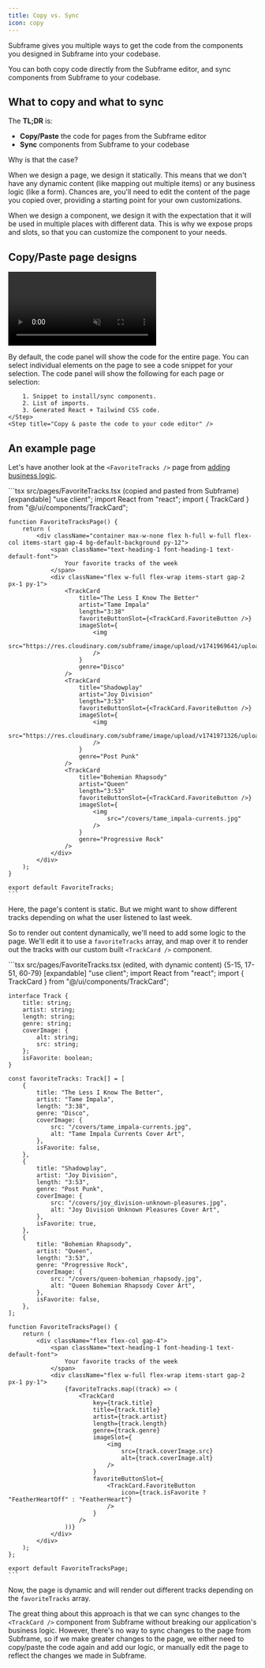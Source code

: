 ```yaml
---
title: Copy vs. Sync
icon: copy
---
```


Subframe gives you multiple ways to get the code from the components you designed in Subframe into your codebase.

You can both copy code directly from the Subframe editor, and sync components from Subframe to your codebase.



## What to copy and what to sync
The **TL;DR** is: 

* **Copy/Paste** the code for pages from the Subframe editor
* **Sync** components from Subframe to your codebase

Why is that the case? 

When we design a page, we design it statically. This means that we don't have any dynamic content (like mapping out multiple items) or any business logic (like a form).
Chances are, you'll need to edit the content of the page you copied over, providing a starting point for your own customizations.

When we design a component, we design it with the expectation that it will be used in multiple places with different data. This is why we expose props and slots, so that you can customize the component to your needs. 


## Copy/Paste page designs

<video
    autoPlay
    muted
    loop
    playsInline
    controls
    className="w-full"
    src="/images/developing-with-subframe/best-practices/copy-vs-sync/copy-and-paste.webm"
/>

<Steps>
    <Step title="Open the page editor" />
    <Step title="Select Code in the top-right of the nav to open the code panel" />
    <Step title="Select what content to copy">
        By default, the code panel will show the code for the entire page. You can select individual elements on the page to see a code snippet for your selection.
    </Step>
    <Step title="Select the code you want to copy">
        The code panel will show the following for each page or selection:
        
        1. Snippet to install/sync components.
        2. List of imports.
        3. Generated React + Tailwind CSS code.
    </Step>
    <Step title="Copy & paste the code to your code editor" />
</Steps>

## An example page

Let's have another look at the `<FavoriteTracks />` page from [adding business logic](/developing-with-subframe/basics/adding-business-logic#example-2-a-complex-custom-component).

<CodeGroup>
    ```tsx src/pages/FavoriteTracks.tsx (copied and pasted from Subframe) [expandable]
    "use client";
    import React from "react";
    import { TrackCard } from "@/ui/components/TrackCard";

    function FavoriteTracksPage() {
        return (
            <div className="container max-w-none flex h-full w-full flex-col items-start gap-4 bg-default-background py-12">
                <span className="text-heading-1 font-heading-1 text-default-font">
                    Your favorite tracks of the week
                </span>
                <div className="flex w-full flex-wrap items-start gap-2 px-1 py-1">
                    <TrackCard
                        title="The Less I Know The Better"
                        artist="Tame Impala"
                        length="3:38"
                        favoriteButtonSlot={<TrackCard.FavoriteButton />}
                        imageSlot={
                            <img
                                src="https://res.cloudinary.com/subframe/image/upload/v1741969641/uploads/925/oefuaafkotek1wqlmpyz.jpg"
                            />
                        }
                        genre="Disco"
                    />
                    <TrackCard
                        title="Shadowplay"
                        artist="Joy Division"
                        length="3:53"
                        favoriteButtonSlot={<TrackCard.FavoriteButton />}
                        imageSlot={
                            <img
                                src="https://res.cloudinary.com/subframe/image/upload/v1741971326/uploads/925/psbp3yk4p0ajtdhfq4ne.jpg"
                            />
                        }
                        genre="Post Punk"
                    />
                    <TrackCard
                        title="Bohemian Rhapsody"
                        artist="Queen"
                        length="3:53"
                        favoriteButtonSlot={<TrackCard.FavoriteButton />}
                        imageSlot={
                            <img
                                src="/covers/tame_impala-currents.jpg"
                            />
                        }
                        genre="Progressive Rock"
                    />
                </div>
            </div>
        );
    }

    export default FavoriteTracks;
    ```
</CodeGroup>

Here, the page's content is static. But we might want to show different tracks depending on what the user listened to last week.

So to render out content dynamically, we'll need to add some logic to the page. We'll edit it to use a `favoriteTracks` array, and map over it to render out the tracks with our custom built `<TrackCard />` component.

<CodeGroup>
    ```tsx src/pages/FavoriteTracks.tsx (edited, with dynamic content) {5-15, 17-51, 60-79} [expandable]
    "use client";
    import React from "react";
    import { TrackCard } from "@/ui/components/TrackCard";

    interface Track {
        title: string;
        artist: string;
        length: string;
        genre: string;
        coverImage: {
            alt: string;
            src: string;
        };
        isFavorite: boolean;
    }

    const favoriteTracks: Track[] = [
        {
            title: "The Less I Know The Better",
            artist: "Tame Impala",
            length: "3:38",
            genre: "Disco",
            coverImage: {
                src: "/covers/tame_impala-currents.jpg",
                alt: "Tame Impala Currents Cover Art",
            },
            isFavorite: false,
        },
        {
            title: "Shadowplay",
            artist: "Joy Division",
            length: "3:53",
            genre: "Post Punk",
            coverImage: {
                src: "/covers/joy_division-unknown-pleasures.jpg",
                alt: "Joy Division Unknown Pleasures Cover Art",
            },
            isFavorite: true,
        },
        {
            title: "Bohemian Rhapsody",
            artist: "Queen",
            length: "3:53",
            genre: "Progressive Rock",
            coverImage: {
                src: "/covers/queen-bohemian_rhapsody.jpg",
                alt: "Queen Bohemian Rhapsody Cover Art",
            },
            isFavorite: false,
        },
    ];

    function FavoriteTracksPage() {
        return (
            <div className="flex flex-col gap-4">
                <span className="text-heading-1 font-heading-1 text-default-font">
                    Your favorite tracks of the week
                </span>
                <div className="flex w-full flex-wrap items-start gap-2 px-1 py-1">
                    {favoriteTracks.map((track) => (
                        <TrackCard
                            key={track.title}
                            title={track.title}
                            artist={track.artist}
                            length={track.length}
                            genre={track.genre}
                            imageSlot={
                                <img
                                    src={track.coverImage.src}
                                    alt={track.coverImage.alt}
                                />
                            }
                            favoriteButtonSlot={
                                <TrackCard.FavoriteButton
                                    icon={track.isFavorite ? "FeatherHeartOff" : "FeatherHeart"}
                                />
                            }
                        />
                    ))}
                </div>
            </div>
        );
    };

    export default FavoriteTracksPage;
    ```
</CodeGroup>

Now, the page is dynamic and will render out different tracks depending on the `favoriteTracks` array.

The great thing about this approach is that we can sync changes to the `<TrackCard />` component from Subframe without breaking our application's business logic. 
However, there's no way to sync changes to the page from Subframe, so if we make greater changes to the page, we either need to copy/paste the code again and add our logic, or manually edit the page to reflect the changes we made in Subframe.
